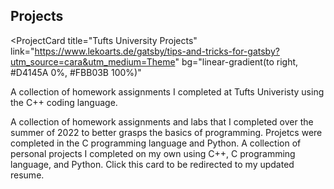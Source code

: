 ## Projects

<ProjectCard
  title="Tufts University Projects"
  link="https://www.lekoarts.de/gatsby/tips-and-tricks-for-gatsby?utm_source=cara&utm_medium=Theme"
  bg="linear-gradient(to right, #D4145A 0%, #FBB03B 100%)"
>
  A collection of homework assignments I completed at Tufts Univeristy 
  using the C++ coding language.
  
</ProjectCard>
<ProjectCard
  title="CS50 at Harvard University"
  link="https://www.lekoarts.de/javascript/setting-up-a-yarn-workspace-with-typescript-eslint-and-cypress?utm_source=cara&utm_medium=Theme"
  bg="linear-gradient(to right, #662D8C 0%, #ED1E79 100%)"
>
  A collection of homework assignments and labs that I completed
  over the summer of 2022 to better grasps the basics of programming.
  Projetcs were completed in the C programming language and Python.
  
</ProjectCard>
<ProjectCard
  title="Personal Projects"
  link="https://www.lekoarts.de/garden/adding-a-draft-feature-to-gatsby?utm_source=cara&utm_medium=Theme"
  bg="linear-gradient(to right, #009245 0%, #FCEE21 100%)"
>
  A collection of personal projects I completed on my own using 
  C++, C programming language, and Python. 
  
</ProjectCard>
<ProjectCard
  title="Resume"
  link="https://docs.google.com/document/d/11z7fJwMe2pVY5HRlDLwTJF3p_divSOgr6TWBSBOxbYM/edit?usp=sharing"
  bg="linear-gradient(to right, #D585FF 0%, #00FFEE 100%)"
>
  Click this card to be redirected to my updated resume.
</ProjectCard>
